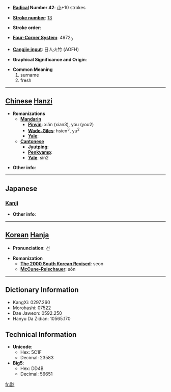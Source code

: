 * '''[[Wiktionary:Chinese radical index| Radical]] Number 42''': [[Wiktionary:Chinese radical index 小|小]]+10 strokes

* '''[[Wiktionary:Chinese total strokes index|Stroke number]]''': [[Wiktionary:Chinese total strokes index 13|13]]

* '''Stroke order''': 

* '''[[Wiktionary:Chinese four corner index|Four-Corner System]]''': 4972<sub>0</sub>

* '''[[Wiktionary:Chinese Cangjie index|Cangjie input]]''': 日人火竹 (AOFH)

* '''Graphical Significance and Origin''': 

* '''Common Meaning'''
*#surname
*# fresh


----

== [[Chinese]] [[Hanzi]] ==

* '''Romanizations'''
** '''[[Mandarin]]'''
*** '''[[Pinyin]]''': xiǎn (xian3), yóu (you2)
*** '''[[Wade-Giles]]''': hsien<sup>3</sup>, yu<sup>2</sup>
*** '''[[Yale]]''': 
** '''[[Cantonese]]'''
*** '''[[Jyutping]]''':
*** '''[[Penkyamp]]''': 
*** '''[[Yale]]''': sin2

* '''Other info''': 

----

==Japanese==
===[[Kanji]]===
{{kanji|on readings=[[せん]] (sen), [[せう]] (seu)
|kun readings=[[すくない]] (sukunai)
}}

* '''Other info''':  

----

== [[Korean]] [[Hanja]] ==

* '''Pronunciation''': 선

* '''Romanization'''
** '''[[The 2000 South Korean Revised Romanization|The 2000 South Korean Revised]]''': seon
** '''[[McCune-Reischauer]]''': sŏn

----

== Dictionary Information ==

* KangXi: 0297.260
* Morohashi: 07522
* Dae Jaweon: 0592.250
* Hanyu Da Zidian: 10565.170

== Technical Information ==

* '''Unicode''':
** Hex: 5C1F
** Decimal: 23583
* '''Big5''':
** Hex: DD4B
** Decimal: 56651

[[fr:尟]]